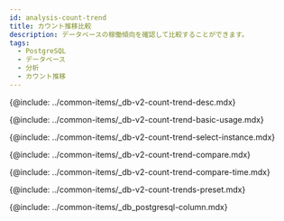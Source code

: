 ```yaml
---
id: analysis-count-trend
title: カウント推移比較
description: データベースの稼働傾向を確認して比較することができます。
tags:
  - PostgreSQL
  - データベース
  - 分析
  - カウント推移
---
```


<!-- description-->

{@include: ../common-items/_db-v2-count-trend-desc.mdx}

<!-- ## 기본 화면 안내-->

{@include: ../common-items/_db-v2-count-trend-basic-usage.mdx}

<!-- ### 비교 대상 선택하기-->

{@include: ../common-items/_db-v2-count-trend-select-instance.mdx}

<!-- ### 액티브 세션 정보 비교하기-->

{@include: ../common-items/_db-v2-count-trend-compare.mdx}

<!-- ### 특정 시간 비교하기-->

{@include: ../common-items/_db-v2-count-trend-compare-time.mdx} 

<!--## 프리셋-->

{@include: ../common-items/_db-v2-count-trends-preset.mdx}

<!--컬럼 정보 안내-->

{@include: ../common-items/_db_postgresql-column.mdx} 
